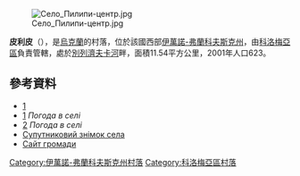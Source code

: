 [[Image:Село_Пилипи-центр.jpg|right]]

{{coord|48|27|59|N|25|7|7|E|scale:30000|display=title}}

'''皮利皮'''（{{lang-uk|Пилипи}}），是[[烏克蘭|烏克蘭]]的村落，位於該國西部[[伊萬諾-弗蘭科夫斯克州|伊萬諾-弗蘭科夫斯克州]]，由[[科洛梅亞區|科洛梅亞區]]負責管轄，處於[[別列濟夫卡河_(普魯特河支流)|別列濟夫卡河]]畔，面積11.54平方公里，2001年人口623。

==參考資料==
*[http://w1.c1.rada.gov.ua/pls/z7502/A005?rdat1=29.12.2010&rf7571=13733]
* [http://www.ua.sinoptik.ua/погода-піліпи 1] {{Wayback|url=http://www.ua.sinoptik.ua/%D0%BF%D0%BE%D0%B3%D0%BE%D0%B4%D0%B0-%D0%BF%D1%96%D0%BB%D1%96%D0%BF%D0%B8 |date=20121117104552 }} ''Погода в селі''
* [http://rp5.ua/22218/ua 2] ''Погода в селі''
* [http://kartaonline.com/uk/obls/37/regs/758/city/5123-%D0%BF%D0%B8%D0%BB%D0%B8%D0%BF%D0%B8#48.4663889/25.1186111/14/0/0/0 Супутниковий знімок села] {{Wayback|url=http://kartaonline.com/uk/obls/37/regs/758/city/5123-%D0%BF%D0%B8%D0%BB%D0%B8%D0%BF%D0%B8#48.4663889/25.1186111/14/0/0/0 |date=20170321200622 }}
* [http://25ua.com/infc.php?obl=9&ray=1&City=%CF%E8%EB%E8%EF%E8 Сайт громади] {{Wayback|url=http://25ua.com/infc.php?obl=9&ray=1&City=%CF%E8%EB%E8%EF%E8 |date=20160304122412 }}

{{DEFAULTSORT:Пилипи}}
[[Category:伊萬諾-弗蘭科夫斯克州村落|Category:伊萬諾-弗蘭科夫斯克州村落]]
[[Category:科洛梅亞區村落|Category:科洛梅亞區村落]]


{{IvanoFrankivsk-geo-stub}}